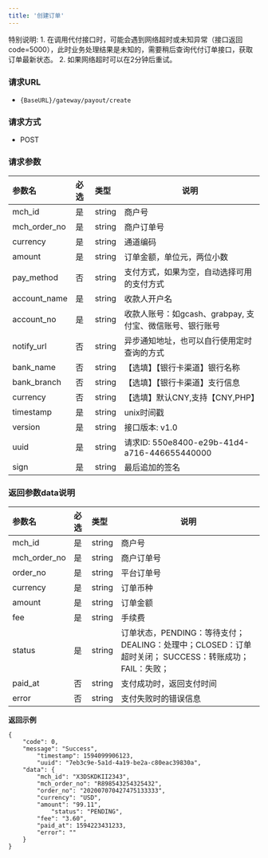 ```yaml
---
title: '创建订单'
---
```


<Note>
	特别说明:
	1. 在调用代付接口时，可能会遇到网络超时或未知异常（接口返回 code=5000），此时业务处理结果是未知的，需要稍后查询代付订单接口，获取订单最新状态。
	2. 如果网络超时可以在2分钟后重试。
</Note>

### 请求URL
- `{BaseURL}/gateway/payout/create`

### 请求方式
- POST

### 请求参数

| 参数名          | 必选  |类型| 说明                         |
|:-------------|:----|:----- |----------------------------|
| mch_id       | 是   |string | 商户号                        |
| mch_order_no | 是   |string | 商户订单号                      |
| currency | 是   |string | 通道编码                       |
| amount       | 是   |string | 订单金额，单位元，两位小数              |
| pay_method   | 否  |string | 支付方式，如果为空，自动选择可用的支付方式          |
| account_name | 是   |string | 收款人开户名                     |
| account_no   | 是   |string | 收款人账号：如gcash、grabpay, 支付宝、微信账号、银行账号 |
| notify_url   | 否   |string | 异步通知地址，也可以自行使用定时查询的方式      |
| bank_name    | 否   |string | 【选填】【银行卡渠道】银行名称            |
| bank_branch  | 否   |string | 【选填】【银行卡渠道】支行信息            |
| currency     | 否   |string | 【选填】默认CNY,支持【CNY,PHP】      |
| timestamp    | 是   |string | unix时间戳                    |
| version      | 是   |string | 接口版本: v1.0                 |
|uuid  | 是  | string   | 请求ID: 550e8400-e29b-41d4-a716-446655440000 |
| sign         | 是   |string | 最后追加的签名                    |

### 返回参数data说明

| 参数名         |必选|类型|说明|
|:------------|:---|:----- |-----   |
| mch_id      |是  |string |商户号   |
| mch_order_no|是  |string |商户订单号 |
| order_no    |是  |string |平台订单号 |
| currency    |是  |string |订单币种 |
| amount      |是  |string |订单金额 |
| fee         |是  |string |手续费 |
| status      |是  |string |订单状态，PENDING：等待支付； DEALING：处理中；CLOSED：订单超时关闭； SUCCESS：转账成功；FAIL：失败； |
| paid_at     |否  |string |支付成功时，返回支付时间 |
| error       |否  |string |支付失败时的错误信息 |

**返回示例**

```
{
    "code": 0,
    "message": "Success",
		"timestamp": 1594099906123,
		"uuid": "7eb3c9e-5a1d-4a19-be2a-c80eac39830a",
    "data": {
        "mch_id": "X3DSKDKII2343",
        "mch_order_no": "R898543254325432",
        "order_no": "202007070427475133333",
        "currency": "USD",
        "amount": "99.11",
    		"status": "PENDING",
        "fee": "3.60",
        "paid_at": 1594223431233,
        "error": ""
    }
}
```